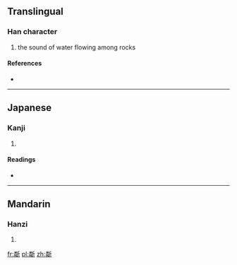 ==Translingual==

===Han character===
{{Han char|rn=69|rad=斤|as=12|sn=16|four=|canj=火手竹一中 (FQHML)}}

# the sound of water flowing among rocks

====References====
* {{Han ref|kx=0480.250|dkj=13595|dj=0841.150|hdz=32027.140|uh=65B4|ud=26036}}

----

==Japanese==

===Kanji===
{{ja-kanji|grade=|rs=斤12}}

# {{defn|lang=ja|sort=斤12}}

====Readings====
* {{ja-readings|on=[[りん]] (rin)|kun=}}

----

==Mandarin==

===Hanzi===
{{cmn-hanzi|pin=[[lín]] ([[lin2]])|wg=lin<sup>2</sup>}}

# {{defn|lang=cmn|sort=斤12}}

[[fr:斴]]
[[pl:斴]]
[[zh:斴]]